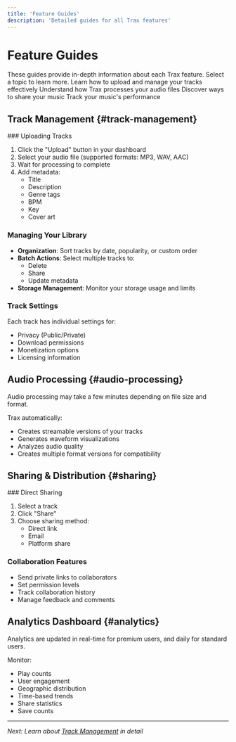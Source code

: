 ```yaml
---
title: 'Feature Guides'
description: 'Detailed guides for all Trax features'
---
```



# Feature Guides

<Callout type="info">
  These guides provide in-depth information about each Trax feature. Select a topic to learn more.
</Callout>

<Cards>
  <Card title="Track Upload & Management" href="#track-management">
    Learn how to upload and manage your tracks effectively
  </Card>
  <Card title="Audio Processing" href="#audio-processing">
    Understand how Trax processes your audio files
  </Card>
  <Card title="Sharing & Distribution" href="#sharing">
    Discover ways to share your music
  </Card>
  <Card title="Analytics Dashboard" href="#analytics">
    Track your music's performance
  </Card>
</Cards>

## Track Management {#track-management}

<Steps>
### Uploading Tracks

1. Click the "Upload" button in your dashboard
2. Select your audio file (supported formats: MP3, WAV, AAC)
3. Wait for processing to complete
4. Add metadata:
   - Title
   - Description
   - Genre tags
   - BPM
   - Key
   - Cover art

### Managing Your Library

- **Organization**: Sort tracks by date, popularity, or custom order
- **Batch Actions**: Select multiple tracks to:
  - Delete
  - Share
  - Update metadata
- **Storage Management**: Monitor your storage usage and limits

### Track Settings

Each track has individual settings for:
- Privacy (Public/Private)
- Download permissions
- Monetization options
- Licensing information
</Steps>

## Audio Processing {#audio-processing}

<Callout type="warning">
  Audio processing may take a few minutes depending on file size and format.
</Callout>

Trax automatically:
- Creates streamable versions of your tracks
- Generates waveform visualizations
- Analyzes audio quality
- Creates multiple format versions for compatibility

## Sharing & Distribution {#sharing}

<Steps>
### Direct Sharing

1. Select a track
2. Click "Share"
3. Choose sharing method:
   - Direct link
   - Email
   - Platform share

### Collaboration Features

- Send private links to collaborators
- Set permission levels
- Track collaboration history
- Manage feedback and comments
</Steps>

## Analytics Dashboard {#analytics}

<Callout type="info">
  Analytics are updated in real-time for premium users, and daily for standard users.
</Callout>

Monitor:
- Play counts
- User engagement
- Geographic distribution
- Time-based trends
- Share statistics
- Save counts

---

*Next: Learn about [Track Management](track-management) in detail* 